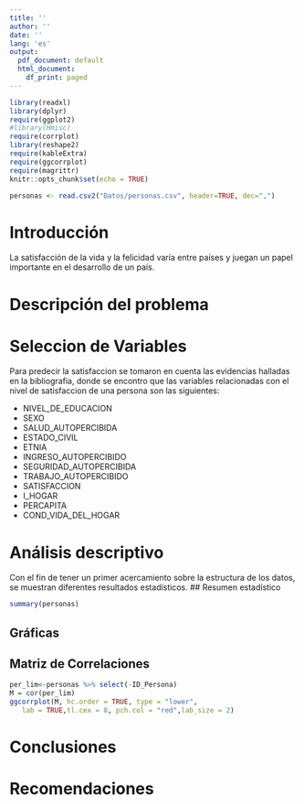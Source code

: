 ```yaml
---
title: ''
author: ''
date: ''
lang: 'es'
output:
  pdf_document: default
  html_document:
    df_print: paged
---
```

\begin{titlepage}
\centering
{\scshape\Huge Informe Técnico \par}
{\scshape\Huge  Satisfacción de Niños y Abuelos \par}
\vspace{2cm}
{\Large Por: \par}
{\Large Daniel\par}
{\Large Juan Sebastián Falcón\par}
{\Large Juan Felipe Peña Tamayo\par}
{\Large Brayan M. Ortiz Fajardo\par}
{\Large Thalea\par}
\vfill
\vspace{0.5cm}

```r
knitr::include_graphics("Imagenes/LOGO.png")
```
\vfill
\vspace{0.5cm}
{\bfseries\LARGE Universidad Nacional de Colombia \par Sede Medellín \par}
\vspace{1cm}
\end{titlepage}

```r
library(readxl)
library(dplyr)
require(ggplot2)
#library(Hmisc)
require(corrplot)
library(reshape2)
require(kableExtra)
require(ggcorrplot)
require(magrittr)
knitr::opts_chunk$set(echo = TRUE)
```

```r
personas <- read.csv2("Datos/personas.csv", header=TRUE, dec=",")
```

# Introducción
La satisfacción de la vida y la felicidad varía entre países \cite{b2} y juegan un papel importante en el desarrollo de un país.

# Descripción del problema

# Seleccion de Variables

Para predecir la satisfaccion se tomaron en cuenta las evidencias halladas en la bibliografia, donde se encontro que las variables relacionadas con el nivel de satisfaccion de una persona son las siguientes:

* NIVEL_DE_EDUCACION
* SEXO
* SALUD_AUTOPERCIBIDA
* ESTADO_CIVIL
* ETNIA
* INGRESO_AUTOPERCIBIDO
* SEGURIDAD_AUTOPERCIBIDA
* TRABAJO_AUTOPERCIBIDO
* SATISFACCION
* I_HOGAR
* PERCAPITA
* COND_VIDA_DEL_HOGAR

# Análisis descriptivo
Con el fin de tener un primer acercamiento sobre la estructura de los datos, se muestran diferentes resultados estadísticos.
## Resumen estadístico
```r
summary(personas)
```
## Gráficas

## Matriz de Correlaciones

```r
per_lim<-personas %>% select(-ID_Persona)
M = cor(per_lim)
ggcorrplot(M, hc.order = TRUE, type = "lower",
   lab = TRUE,tl.cex = 8, pch.col = "red",lab_size = 2)
```

# Conclusiones

# Recomendaciones

\begin{thebibliography}{X}
\bibitem{b1}
Ramírez Pérez, Mauricio; Lee Maturana, Sau-Lyn (2012). Factores asociados a la satisfacción vital en adultos mayores de 60 años. Polis (Santiago), 11(33), 407–428. doi:10.4067/s0718-65682012000300020
\bibitem{b2}
Kutubaeva RZh (2019) Analysis of life satisfaction of the elderly population on the example of Sweden, Austria and Germany. Population and Economics 3(3): 102-116. https://doi.org/10.3897/popecon.3.e47192
\bibitem{b3}
Palmore, E., Luikart, C. (1972). Health and Social Factors Related to Life Satisfaction. Journal of Health and Social Behavior, 13(1), 68–80. doi: 10.2307/2136974
\bibitem{b4}
Naidu, Aditi (2009). Factors affecting patient satisfaction and healthcare quality. International Journal of Health Care Quality Assurance, 22(4), 366–381. doi:10.1108/09526860910964834 
\bibitem{b5}
ROBLES-GARCIA, Monica et al. Variables relacionadas con la satisfaccion laboral: un estudio transversal a partir del modelo EFQM. Gac Sanit [online]. 2005, vol.19, n.2, pp.127-134. ISSN 0213-9111
\bibitem{b6}
Booth, Jaime; Ayers, Stephanie L.; and Marsiglia, Flavio F. (2012) "Perceived Neighborhood Safety and Psychological Distress: Exploring Protective Factors," The Journal of Sociology \& Social Welfare: Vol. 39 : Iss. 4 , Article 8. Available at: https://scholarworks.wmich.edu/jssw/vol39/iss4/
\bibitem{b7}
https://ourworldindata.org/happiness-and-life-satisfaction
\end{thebibliography}

